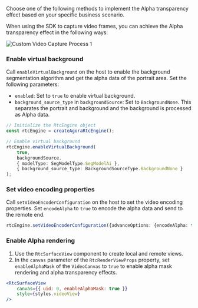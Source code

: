 <PlatformWrapper platform="react-native">

Choose one of the following methods to implement the Alpha transparency effect based on your specific business scenario.

When using the SDK to capture video frames, you can achieve the Alpha transparency effect in the following ways:

![Custom Video Capture Process 1](/images/video-sdk/alpha-transparency-scenario-2.svg)

### Enable virtual background

Call `enableVirtualBackground` on the host to enable the background segmentation algorithm and get the alpha data of the portrait area. Set the following parameters:

   - `enabled`: Set to `true` to enable virtual background.
   - `background_source_type` in `backgroundSource`: Set to `BackgroundNone`. This separates the portrait and background and the background is processed as Alpha data.

```typescript
// Initialize the RtcEngine object
const rtcEngine = createAgoraRtcEngine();

// Enable virtual background
rtcEngine.enableVirtualBackground(
    true, 
    backgroundSource, 
    { modelType: SegModelType.SegModelAi }, 
    { background_source_type: BackgroundSourceType.BackgroundNone }
);
```

### Set video encoding properties

Call `setVideoEncoderConfiguration` on the host to set the video encoding properties. Set `encodeAlpha` to `true` to encode the alpha data and send to the remote end.

```typescript
rtcEngine.setVideoEncoderConfiguration({advanceOptions: {encodeAlpha: true}});
```

### Enable Alpha rendering

1. Use the `RtcSurfaceView` component to create local and remote views.
1. In the `canvas` parameter of the `RtcRenderViewProps` property, set `enableAlphaMask` of the `VideoCanvas` to `true` to enable alpha mask rendering and alpha transparency effects.

```jsx
<RtcSurfaceView 
    canvas={{ uid: 0, enableAlphaMask: true }} 
    style={styles.videoView} 
/>
```

</PlatformWrapper>
